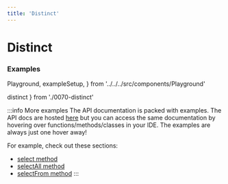 ```yaml
---
title: 'Distinct'
---
```


# Distinct

### Examples

  Playground,
  exampleSetup,
} from '../../../src/components/Playground'

  distinct
} from './0070-distinct'

<div style={{ marginBottom: '1em' }}>
  <Playground code={distinct} setupCode={exampleSetup} />
</div>

:::info More examples
The API documentation is packed with examples. The API docs are hosted [here](https://kysely-org.github.io/kysely/)
but you can access the same documentation by hovering over functions/methods/classes in your IDE. The examples are always
just one hover away!

For example, check out these sections:
 - [select method](https://kysely-org.github.io/kysely/classes/SelectQueryBuilder.html#select)
 - [selectAll method](https://kysely-org.github.io/kysely/classes/SelectQueryBuilder.html#selectAll)
 - [selectFrom method](https://kysely-org.github.io/kysely/classes/Kysely.html#selectFrom)
:::